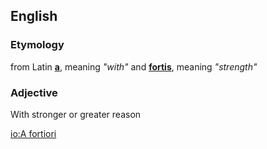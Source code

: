 ==English==

===Etymology===
from Latin '''[[a]]''', meaning ''"with"'' and '''[[fortis]]''', meaning ''"strength"''

===Adjective===
With stronger or greater reason

[[io:A fortiori]]